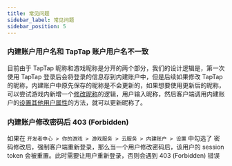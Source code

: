```yaml
---
title: 常见问题
sidebar_label: 常见问题
sidebar_position: 5
---
```


### 内建账户用户名和 TapTap 账户用户名不一致

目前由于 TapTap 昵称和游戏昵称是分开的两个部分，我们的设计逻辑是，第一次使用 TapTap 登录后会将登录的信息存到内建账户中，但是后续如果修改 TapTap 的昵称，内建账户中原先保存的昵称是不会更新的，如果想要使用更新后的昵称，
可以尝试游戏内新增一个[修改昵称](/sdk/authentication/guide/#设置其他用户属性)的逻辑，用户输入昵称，然后客户端调用内建账户的[设置其他用户属性](/sdk/authentication/guide/#设置其他用户属性)的方法，就可以更新昵称了。

### 内建账户修改密码后 403 (Forbidden)

如果在 `开发者中心 > 你的游戏 > 游戏服务 > 云服务 > 内建账户 > 设置` 中勾选了 密码修改后，强制客户端重新登录，那么当一个用户修改密码后，该用户的 session token 会被重置。此时需要让用户重新登录，否则会遇到 403 (Forbidden) 错误

